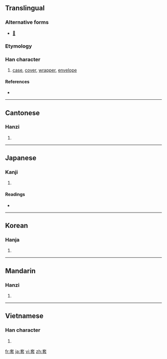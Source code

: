 ==Translingual==

===Alternative forms===
* [[𡘷]]

===Etymology===
{{Han compound|大|長|t1=large|t2=long|ls=ic}}

===Han character===
{{Han char|rn=37|rad=大|as=07|sn=10|four=4073<sub>1</sub>|canj=大尸一戈 (KSMI)}}

# [[case]], [[cover]], [[wrapper]], [[envelope]]

====References====
* {{Han ref|kx=0252.060|dkj=05926|dj=0514.010|hdz=10540.090|uh=5957|ud=22871|bh=AE4D|bd=44621}}

----

==Cantonese==

===Hanzi===
{{yue-hanzi|jyut=|y=tou3}}

# {{defn|Cantonese|sort=大07}}

----

==Japanese==

===Kanji===
{{ja-kanji|grade=|rs=大07}}

# {{defn|Japanese|sort=大07}}

====Readings====
* {{ja-readings|on=[[とう]] (tō)|kun=[[かさねる]] (kasaneru), [[おおい]] (ooi)}}

----

==Korean==

===Hanja===
{{ko-hanja|hangeul=[[투]], [[토]]|rv=tu, to|mr=t'u, t'o}}

# {{defn|Korean|sort=大07}}

----

==Mandarin==

===Hanzi===
{{cmn-hanzi|pin=[[tào]] ([[tao4]])|wg=t'ao<sup>4</sup>}}

# {{defn|Mandarin|sort=大07}}

----

==Vietnamese==

===Han character===
{{vi-hantu|[[sáo]], [[thạo]]|rs=大07}}

# {{defn|Vietnamese|sort=大07}}

[[fr:套]]
[[ja:套]]
[[vi:套]]
[[zh:套]]